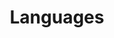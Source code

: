 ---
title: Languages
list:
- { lang: English, level: C2 Proficient, cert: https://www.efset.org/cert/G9yQYp, name: EF SET English Certificate }
- { lang: French, level: Elementary }
---